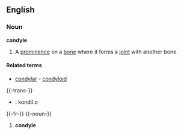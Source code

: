 ==English==

===Noun===

'''condyle'''
#A [[prominence]] on a [[bone]] where it forms a [[joint]] with another bone.

====Related terms====
*[[condylar]] - [[condyloid]]

{{-trans-}}

* {{io}} : kondil.o


{{-fr-}}
{{-noun-}}
# '''condyle'''